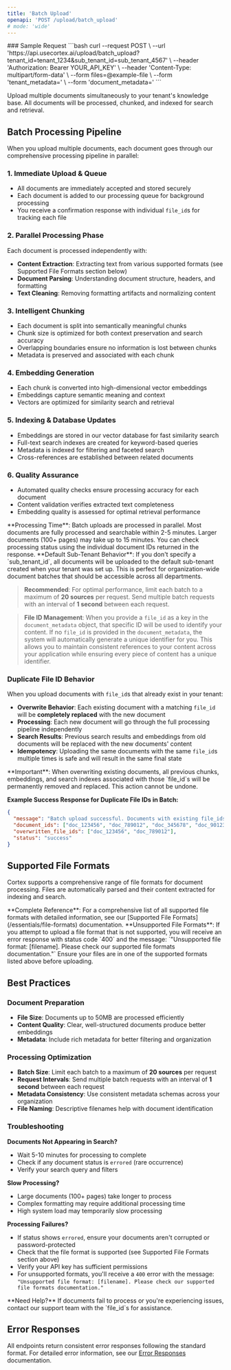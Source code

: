 ```yaml
---
title: 'Batch Upload'
openapi: 'POST /upload/batch_upload'
# mode: 'wide'
---
```



<Panel>
  <TableOfContents />
</Panel>
<TryIt />
### Sample Request
```bash
curl --request POST \
  --url 'https://api.usecortex.ai/upload/batch_upload?tenant_id=tenant_1234&sub_tenant_id=sub_tenant_4567' \
  --header 'Authorization: Bearer YOUR_API_KEY' \
  --header 'Content-Type: multipart/form-data' \
  --form files=@example-file \
  --form 'tenant_metadata=<string>' \
  --form 'document_metadata=<string>'
  ```


Upload multiple documents simultaneously to your tenant's knowledge base. All documents will be processed, chunked, and indexed for search and retrieval.

## Batch Processing Pipeline

When you upload multiple documents, each document goes through our comprehensive processing pipeline in parallel:

### 1. **Immediate Upload & Queue**
- All documents are immediately accepted and stored securely
- Each document is added to our processing queue for background processing
- You receive a confirmation response with individual `file_id`s for tracking each file

### 2. **Parallel Processing Phase**
Each document is processed independently with:
- **Content Extraction**: Extracting text from various supported formats (see Supported File Formats section below)
- **Document Parsing**: Understanding document structure, headers, and formatting
- **Text Cleaning**: Removing formatting artifacts and normalizing content

### 3. **Intelligent Chunking**
- Each document is split into semantically meaningful chunks
- Chunk size is optimized for both context preservation and search accuracy
- Overlapping boundaries ensure no information is lost between chunks
- Metadata is preserved and associated with each chunk

### 4. **Embedding Generation**
- Each chunk is converted into high-dimensional vector embeddings
- Embeddings capture semantic meaning and context
- Vectors are optimized for similarity search and retrieval

### 5. **Indexing & Database Updates**
- Embeddings are stored in our vector database for fast similarity search
- Full-text search indexes are created for keyword-based queries
- Metadata is indexed for filtering and faceted search
- Cross-references are established between related documents

### 6. **Quality Assurance**
- Automated quality checks ensure processing accuracy for each document
- Content validation verifies extracted text completeness
- Embedding quality is assessed for optimal retrieval performance

<Note>
**Processing Time**: Batch uploads are processed in parallel. Most documents are fully processed and searchable within 2-5 minutes. Larger documents (100+ pages) may take up to 15 minutes. You can check processing status using the individual document IDs returned in the response.
</Note>

<Note>
**Default Sub-Tenant Behavior**: If you don't specify a `sub_tenant_id`, all documents will be uploaded to the default sub-tenant created when your tenant was set up. This is perfect for organization-wide document batches that should be accessible across all departments.
</Note>

> **Recommended**: For optimal performance, limit each batch to a maximum of **20 sources** per request. Send multiple batch requests with an interval of **1 second** between each request.

> **File ID Management**: When you provide a `file_id` as a key in the `document_metadata` object, that specific ID will be used to identify your content. If no `file_id` is provided in the `document_metadata`, the system will automatically generate a unique identifier for you. This allows you to maintain consistent references to your content across your application while ensuring every piece of content has a unique identifier.

### **Duplicate File ID Behavior**

When you upload documents with `file_id`s that already exist in your tenant:

- **Overwrite Behavior**: Each existing document with a matching `file_id` will be **completely replaced** with the new document
- **Processing**: Each new document will go through the full processing pipeline independently
- **Search Results**: Previous search results and embeddings from old documents will be replaced with the new documents' content
- **Idempotency**: Uploading the same documents with the same `file_id`s multiple times is safe and will result in the same final state

<Warning>
**Important**: When overwriting existing documents, all previous chunks, embeddings, and search indexes associated with those `file_id`s will be permanently removed and replaced. This action cannot be undone.
</Warning>

**Example Success Response for Duplicate File IDs in Batch:**
```json
{
  "message": "Batch upload successful. Documents with existing file_ids have been overwritten.",
  "document_ids": ["doc_123456", "doc_789012", "doc_345678", "doc_901234"],
  "overwritten_file_ids": ["doc_123456", "doc_789012"],
  "status": "success"
}
```

## Supported File Formats

Cortex supports a comprehensive range of file formats for document processing. Files are automatically parsed and their content extracted for indexing and search.

<Info>
**Complete Reference**: For a comprehensive list of all supported file formats with detailed information, see our [Supported File Formats](/essentials/file-formats) documentation.
</Info>

<Warning>
**Unsupported File Formats**: If you attempt to upload a file format that is not supported, you will receive an error response with status code `400` and the message: `"Unsupported file format: [filename]. Please check our supported file formats documentation."` Ensure your files are in one of the supported formats listed above before uploading.
</Warning>

## Best Practices

### **Document Preparation**
- **File Size**: Documents up to 50MB are processed efficiently
- **Content Quality**: Clear, well-structured documents produce better embeddings
- **Metadata**: Include rich metadata for better filtering and organization

### **Processing Optimization**
- **Batch Size**: Limit each batch to a maximum of **20 sources** per request
- **Request Intervals**: Send multiple batch requests with an interval of **1 second** between each request
- **Metadata Consistency**: Use consistent metadata schemas across your organization
- **File Naming**: Descriptive filenames help with document identification

### **Troubleshooting**

**Documents Not Appearing in Search?**
- Wait 5-10 minutes for processing to complete
- Check if any document status is `errored` (rare occurrence)
- Verify your search query and filters

**Slow Processing?**
- Large documents (100+ pages) take longer to process
- Complex formatting may require additional processing time
- High system load may temporarily slow processing

**Processing Failures?**
- If status shows `errored`, ensure your documents aren't corrupted or password-protected
- Check that the file format is supported (see Supported File Formats section above)
- Verify your API key has sufficient permissions
- For unsupported formats, you'll receive a `400` error with the message: `"Unsupported file format: [filename]. Please check our supported file formats documentation."`

<Info>
**Need Help?** If documents fail to process or you're experiencing issues, contact our support team with the `file_id`s for assistance.
</Info>

## Error Responses

All endpoints return consistent error responses following the standard format. For detailed error information, see our [Error Responses](/api-reference/error-responses) documentation.


